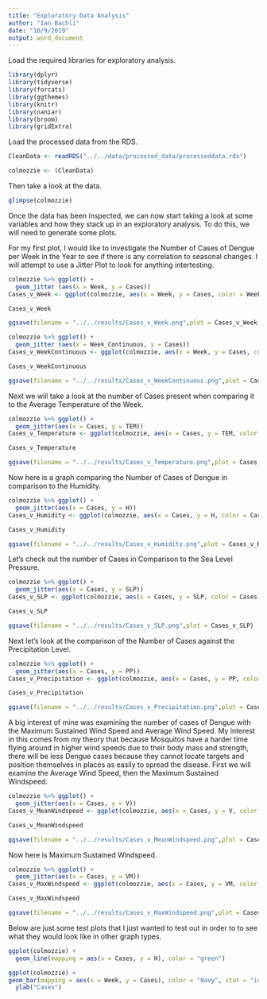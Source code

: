 ```yaml
---
title: "Exploratory Data Analysis"
author: "Ian Bachli"
date: "10/9/2019"
output: word_document
---
```


Load the required libraries for exploratory analysis.

```r
library(dplyr)
library(tidyverse)
library(forcats)
library(ggthemes)
library(knitr)
library(naniar)
library(broom)
library(gridExtra)
```

Load the processed data from the RDS.

```r
CleanData <- readRDS("../../data/processed_data/processeddata.rds")

colmozzie <- (CleanData)
```

Then take a look at the data. 

```r
glimpse(colmozzie)
```

Once the data has been inspected, we can now start taking a look at some variables and how they stack up in an exploratory analysis. To do this, we will need to generate some plots. 

For my first plot, I would like to investigate the Number of Cases of Dengue per Week in the Year to see if there is any correlation to seasonal changes. I will attempt to use a Jitter Plot to look for anything intertesting.

```r
colmozzie %>% ggplot() + 
  geom_jitter (aes(x = Week, y = Cases))
Cases_v_Week <- ggplot(colmozzie, aes(x = Week, y = Cases, color = Week)) + geom_violin(width = 1) + geom_jitter(alpha = 0.25) + ggtitle("Cases vs Week") + xlab("Week of the Year") + ylab("Cases") + theme(legend.position = "none", axis.text.x = element_text(face = "bold"))

Cases_v_Week

ggsave(filename = "../../results/Cases_v_Week.png",plot = Cases_v_Week) 
```

```r
colmozzie %>% ggplot() + 
  geom_jitter (aes(x = Week_Continuous, y = Cases))
Cases_v_WeekContinuous <- ggplot(colmozzie, aes(x = Week, y = Cases, color = Week_Continuous)) + geom_violin(width = 1) + geom_jitter(alpha = 0.25) + ggtitle("Cases vs Week Continuous") + xlab("Weeks over 5 Years") + ylab("Cases") + theme(legend.position = "none", axis.text.x = element_text(face = "bold"))

Cases_v_WeekContinuous

ggsave(filename = "../../results/Cases_v_WeekContinuous.png",plot = Cases_v_WeekContinuous) 
```

Next we will take a look at the number of Cases present when comparing it to the Average Temperature of the Week. 

```r
colmozzie %>% ggplot() + 
  geom_jitter(aes(x = Cases, y = TEM))
Cases_v_Temperature <- ggplot(colmozzie, aes(x = Cases, y = TEM, color = Cases)) + geom_violin(width = 1) + geom_jitter(alpha = 0.25) + ggtitle("Cases vs Average Weekly Temperature") + xlab("Number of Cases") + ylab("Temperature in Celcius") + theme(legend.position = "none", axis.text.x = element_text(face = "bold"))

Cases_v_Temperature

ggsave(filename = "../../results/Cases_v_Temperature.png",plot = Cases_v_Temperature) 

```

Now here is a graph comparing the Number of Cases of Dengue in comparison to the Humidity. 

```r
colmozzie %>% ggplot() + 
  geom_jitter(aes(x = Cases, y = H))
Cases_v_Humidity <- ggplot(colmozzie, aes(x = Cases, y = H, color = Cases)) + geom_violin(width = 1) + geom_jitter(alpha = 0.25) + ggtitle("Cases vs Humidity") + xlab("Cases") + ylab("Humidity Level") + theme(legend.position = "none", axis.text.x = element_text(face = "bold"))

Cases_v_Humidity

ggsave(filename = "../../results/Cases_v_Humidity.png",plot = Cases_v_Humidity) 
```

Let's check out the number of Cases in Comparison to the Sea Level Pressure. 

```r
colmozzie %>% ggplot() + 
  geom_jitter(aes(x = Cases, y = SLP))
Cases_v_SLP <- ggplot(colmozzie, aes(x = Cases, y = SLP, color = Cases)) + geom_violin(width = 1) + geom_jitter(alpha = 0.25) + ggtitle("Cases vs Sea Level Pressure") + xlab("Cases") + ylab("Sea Level Pressure") + theme(legend.position = "none", axis.text.x = element_text(face = "bold"))

Cases_v_SLP

ggsave(filename = "../../results/Cases_v_SLP.png",plot = Cases_v_SLP) 
```

Next let's look at the comparison of the Number of Cases against the Precipitation Level.

```r
colmozzie %>% ggplot() + 
  geom_jitter(aes(x = Cases, y = PP))
Cases_v_Precipitation <- ggplot(colmozzie, aes(x = Cases, y = PP, color = Cases)) + geom_violin(width = 1) + geom_jitter(alpha = 0.25) + ggtitle("Cases vs Percipitation") + xlab("Cases") + ylab("Precipitation") + theme(legend.position = "none", axis.text.x = element_text(face = "bold"))

Cases_v_Precipitation

ggsave(filename = "../../results/Cases_v_Precipitation.png",plot = Cases_v_Precipitation) 
```

A big interest of mine was examining the number of cases of Dengue with the Maximum Sustained Wind Speed and Average Wind Speed. My interest in this comes from my theory that because Mosquitos have a harder time flying around in higher wind speeds due to their body mass and strength, there will be less Dengue cases because they cannot locate targets and position themselves in places as easily to spread the disease. First we will examine the Average Wind Speed, then the Maximum Sustained Windspeed.

```r
colmozzie %>% ggplot() + 
  geom_jitter(aes(x = Cases, y = V))
Cases_v_MeanWindspeed <- ggplot(colmozzie, aes(x = Cases, y = V, color = Cases)) + geom_violin(width = 1) + geom_jitter(alpha = 0.25) + ggtitle("Cases vs Mean Wind Speed") + xlab("Cases") + ylab("Mean Wind Speed") + theme(legend.position = "none", axis.text.x = element_text(face = "bold"))

Cases_v_MeanWindspeed

ggsave(filename = "../../results/Cases_v_MeanWindspeed.png",plot = Cases_v_MeanWindspeed) 
```

Now here is Maximum Sustained Windspeed. 

```r
colmozzie %>% ggplot() + 
  geom_jitter(aes(x = Cases, y = VM))
Cases_v_MaxWindspeed <- ggplot(colmozzie, aes(x = Cases, y = VM, color = Cases)) + geom_line(width = 1) + geom_jitter(alpha = 0.25) + ggtitle("Cases vs Maximum Sustained Wind Speed") + xlab("Cases") + ylab("Maximum Sustained Wind Speed") + theme(legend.position = "none", axis.text.x = element_text(face = "bold"))

Cases_v_MaxWindspeed

ggsave(filename = "../../results/Cases_v_MaxWindspeed.png",plot = Cases_v_MaxWindspeed) 
```

Below are just some test plots that I just wanted to test out in order to to see what they would look like in other graph types. 

```r
ggplot(colmozzie) + 
  geom_line(mapping = aes(x = Cases, y = H), color = "green")
```

```r
ggplot(colmozzie) +
geom_bar(mapping = aes(x = Week, y = Cases), color = "Navy", stat = "identity") + 
  ylab("Cases")
```


